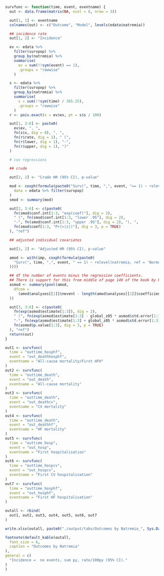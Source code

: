 ```r
survfunc <- function(time, event, eventname) {
  out <- data.frame(matrix(NA, ncol = 6, nrow = 3))

  out[1, 1] <- eventname
  colnames(out) <- c("Outcome", "Model", levels(edata$natremia))

  ## incidence rate
  out[1, 2] <- "Incidence"

  ev <- edata %>%
    filter(survpop) %>%
    group_by(natremia) %>%
    summarise(
      ev = sum(!!sym(event) == 1),
      .groups = "rowwise"
    )

  s <- edata %>%
    filter(survpop) %>%
    group_by(natremia) %>%
    summarise(
      s = sum(!!sym(time) / 365.25),
      .groups = "rowwise"
    )
  r <- pois.exact(x = ev$ev, pt = s$s / 100)

  out[1, 3:6] <- paste0(
    ev$ev, ", ",
    fn(s$s, dig = 0), ", ",
    fn(r$rate, dig = 1), " (",
    fn(r$lower, dig = 1), "-",
    fn(r$upper, dig = 1), ")"
  )

  # cox regressions

  ## crude

  out[2, 2] <- "Crude HR (95% CI), p-value"

  mod <- coxph(formula(paste0("Surv(", time, ",", event, "== 1) ~ relevel(natremia, ref = 'Normo/Normo')")),
    data = edata %>% filter(survpop)
  )
  smod <- summary(mod)

  out[2, 3:6] <- c(paste0(
    fn(smod$conf.int[1:3, "exp(coef)"], dig = 2),
    " (", fn(smod$conf.int[1:3, "lower .95"], dig = 2),
    "-", fn(smod$conf.int[1:3, "upper .95"], dig = 2), "), ",
    fn(smod$coef[1:3, "Pr(>|z|)"], dig = 3, p = TRUE)
  ), "ref")

  ## adjusted individual covariates

  out[3, 2] <- "Adjusted HR (95% CI), p-value"

  amod <- with(imp, coxph(formula(paste0(
    "Surv(", time, ",", event, " == 1) ~ relevel(natremia, ref = 'Normo/Normo') + ", paste(coxvars, collapse = " + ")
  ))))

  ## df the number of events minus the regression coefficients.
  ## There is support for this from middle of page 149 of the book by Parmer & Machin (ISBN 0471936405)
  asmod <- summary(pool(amod,
    dfcom =
      (amod$analyses[[1]]$nevent - length(amod$analyses[[1]]$coefficients))
  ))

  out[3, 3:6] <- c(paste0(
    fn(exp(asmod$estimate[1:3]), dig = 2),
    " (", fn(exp(asmod$estimate[1:3] - global_z05 * asmod$std.error[1:3]), dig = 2),
    "-", fn(exp(asmod$estimate[1:3] + global_z05 * asmod$std.error[1:3]), dig = 2), "), ",
    fn(asmod$p.value[1:3], dig = 3, p = TRUE)
  ), "ref")
  return(out)
}
```

```r
out1 <- survfunc(
  time = "outtime_hosphf",
  event = "out_deathhosphf",
  eventname = "All-cause mortality/First HFH"
)
out2 <- survfunc(
  time = "outtime_death",
  event = "out_death",
  eventname = "All-cause mortality"
)
out3 <- survfunc(
  time = "outtime_death",
  event = "out_deathcv",
  eventname = "CV mortality"
)
out4 <- survfunc(
  time = "outtime_death",
  event = "out_deathhf",
  eventname = "HF mortality"
)
out5 <- survfunc(
  time = "outtime_hosp",
  event = "out_hosp",
  eventname = "First hospitalisation"
)
out6 <- survfunc(
  time = "outtime_hospcv",
  event = "out_hospcv",
  eventname = "First CV hospitalisation"
)
out7 <- survfunc(
  time = "outtime_hosphf",
  event = "out_hosphf",
  eventname = "First HF hospitalisation"
)

outall <- rbind(
  out1, out2, out3, out4, out5, out6, out7
)

write.xlsx(outall, paste0("./output/tabs/Outcomes by Natremia_", Sys.Date(), ".xlsx"), rowNames = FALSE, overwrite = T)

footnote(default_kable(outall,
  font_size = 6,
  caption = "Outcomes by Natremia"
),
general = c(
  "Incidence =  no events, sum py, rate/100py (95% CI)."
)
)
```
